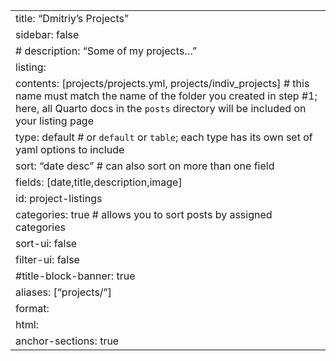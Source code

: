 ---
title: "Dmitriy's Projects"
sidebar: false
# description: "Some of my projects..."
listing: 
  contents: [projects/projects.yml, projects/indiv_projects] # this name must match the name of the folder you created in step #1; here, all Quarto docs in the `posts` directory will be included on your listing page
  type: default # or `default` or `table`; each type has its own set of yaml options to include
  sort: "date desc" # can also sort on more than one field
  fields: [date,title,description,image]
  id: project-listings
  categories: true # allows you to sort posts by assigned categories 
  sort-ui: false
  filter-ui: false
#title-block-banner: true
aliases: ["projects/"]
format:
  html:
    anchor-sections: true
---